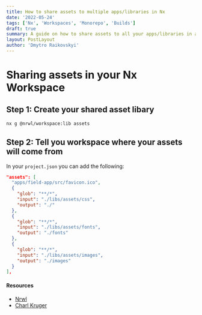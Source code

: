 ```yaml
---
title: How to share assets to multiple apps/libraries in Nx
date: '2022-05-24'
tags: ['Nx', 'Workspaces', 'Monorepo', 'Builds']
draft: true
summary: A guide on how to share assets to all your apps/libraries in a Nx workspace
layout: PostLayout
author: 'Dmytro Raikovskyi'
---
```


# Sharing assets in your Nx Workspace

## Step 1: Create your shared asset libary

```bash
nx g @nrwl/workspace:lib assets
```

## Step 2: Tell you workspace where your assets will come from

In your `project.json` you can add the following:

```json
"assets": [
  "apps/field-app/src/favicon.ico",
  {
    "glob": "**/*",
    "input": "./libs/assets/css",
    "output": "./"
  },
  {
    "glob": "**/*",
    "input": "./libs/assets/fonts",
    "output": "./fonts"
  },
  {
    "glob": "**/*",
    "input": "./libs/assets/images",
    "output": "./images"
  }
],

```

#### Resources

- [Nrwl](https://www.youtube.com/watch?v=LYjX2V-eQa8)
- [Charl Kruger](https://medium.com/@nit3watch/angular-shared-assets-with-multiple-apps-nrwl-nx-b4801c05c771)
